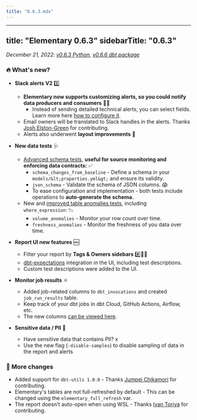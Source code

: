 ```yaml
---
title: "0.6.3.mdx"
---
```


---
title: "Elementary 0.6.3"
sidebarTitle: "0.6.3"
---

_December 21, 2022: [v0.6.3 Python](https://github.com/elementary-data/elementary/releases/tag/v0.6.3), [v0.6.6 dbt package](https://github.com/elementary-data/dbt-data-reliability/releases/tag/0.6.6)_

### 🔥 What's new?

- **Slack alerts V2** 2️⃣

  - **Elementary now supports customizing alerts, so you could notify data producers and consumers** 🧑‍🔧
    - Instead of sending detailed technical alerts, you can select fields. Learn more here [how to configure it](/oss/guides/alerts/elementary-alerts#customize-alerts-owners-test-descriptions-tags-subscribers-and-layout).
  - Email owners will be translated to Slack handles in the alerts. Thanks [Josh Elston-Green](https://github.com/jelstongreen) for contributing.
  - Alerts also underwent **layout improvements** 🎨

- **New data tests** 🩺

  - [Advanced schema tests](/data-tests/schema-tests/schema-changes), **useful for source monitoring and enforcing data contracts:** ✅
    - `schema_changes_from_baseline` - Define a schema in your `models/&lt;properties.yml&gt;` and ensure its validity.
    - `json_schema` - Validate the schema of JSON columns. 😱
    - To ease configuration and implementation - both tests include operations to **auto-generate the schema.**
  - New and [improved table anomalies tests](/data-tests/add-elementary-tests), including `where_expression`: 📉
    - `volume_anomalies` - Monitor your row count over time.
    - `freshness_anomalies` - Monitor the freshness of you data over time.

- **Report UI new features** 🆕

  - Filter your report by **Tags & Owners sidebars** #️⃣🤵🏻
  - [dbt-expectations](https://github.com/calogica/dbt-expectations) integration in the UI, including test descriptions.
  - Custom test descriptions were added to the UI.

- **Monitor job results** ⚛️

  - Added job-related columns to `dbt_invocations` and created `job_run_results` table.
  - Keep track of your dbt jobs in dbt Cloud, GitHub Actions, Airflow, etc.
  - The new columns [can be viewed here](https://github.com/elementary-data/dbt-data-reliability/blob/4695474ba10740a95822954c44adbc52f4f2af95/models/run_results.yml#L81).

- **Sensitive data / PII** 🤫
  - Have sensitive data that contains PII? x
  - Use the new flag (`-disable-samples`) to disable sampling of data in the report and alerts

### 💫 More changes

- Added support for `dbt-utils 1.0.0` - Thanks [Jumpei Chikamori](https://github.com/pei0804) for contributing.
- Elementary's tables are not full-refreshed by default - This can be changed using the `elementary_full_refresh` var.
- The report doesn't auto-open when using WSL - Thanks [Ivan Toriya](https://github.com/ivan-toriya) for contributing.
